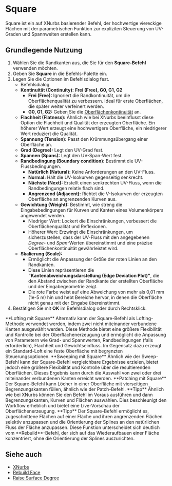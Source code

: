 
# Square 

<Reference shortcut="" command="Square" button="" />

Square ist ein auf XNurbs basierender Befehl, der hochwertige viereckige Flächen mit der parametrischen Funktion zur expliziten Steuerung von UV-Graden und Spannweiten erstellen kann.

## Grundlegende Nutzung

1. Wählen Sie die Randkanten aus, die Sie für den **Square-Befehl** verwenden möchten.  
2. Geben Sie **Square** in die Befehls-Palette ein.  
3. Legen Sie die Optionen im Befehlsdialog fest.  
   - <Kst>Befehlsdialog</Kst>  
   - **Kontinuität (Continuity):** **Frei (Free), G0, G1, G2**  
      - **Frei (Free):** Ignoriert die Randkontinuität, um die Oberflächenqualität zu verbessern. Ideal für erste Oberflächen, die später weiter verfeinert werden.  
      - **G0, G1, G2:** Geben Sie die [Oberflächenkontinuität](/cad-essentials/continuity-curve-and-surface) an.  
   - **Flachheit (Flatness):** Ähnlich wie bei XNurbs beeinflusst diese Option die Flachheit und Qualität der erzeugten Oberfläche. Ein höherer Wert erzeugt eine hochwertigere Oberfläche, ein niedrigerer Wert reduziert die Qualität.  
   - **Spannung (Tension):** Passt den Krümmungsübergang einer Oberfläche an.  
   - **Grad (Degree):** Legt den UV-Grad fest.  
   - **Spannen (Spans):** Legt den UV-Span-Wert fest.  
   - **Randbedingung (Boundary condition):** Bestimmt die UV-Flussbedingungen.  
        - **Natürlich (Natural):** Keine Anforderungen an den UV-Fluss.  
        - **Normal:** Hält die UV-Isokurven gegenseitig senkrecht.  
        - **Nächste (Next):** Erstellt einen senkrechten UV-Fluss, wenn die Randbedingungen relativ flach sind.  
        - **Angrenzend (Adjacent):** Richtet die V-Isokurven der erzeugten Oberfläche an angrenzenden Kurven aus.  
   - **Gewichtung (Weight):** Bestimmt, wie streng die Eingabebedingungen für Kurven und Kanten eines Volumenkörpers angewendet werden.  
       - Niedriger Wert: Lockert die Einschränkungen, verbessert die Oberflächenqualität und Reflexionen.  
       - Höherer Wert: Erzwingt die Einschränkungen, um sicherzustellen, dass der UV-Fluss mit den angegebenen *Degree*- und *Span*-Werten übereinstimmt und eine präzise Oberflächenkontinuität gewährleistet wird.  
   - **Skalierung (Scale):**  
       - Ermöglicht die Anpassung der Größe der roten Linien an den Randkanten.  
       - Diese Linien repräsentieren die **"Kantenabweichungsdarstellung (Edge Deviation Plot)"**, die den Abstand zwischen der Randkante der erstellten Oberfläche und der Eingabegeometrie zeigt.  
       - Die rote Farbe weist auf eine Abweichung von mehr als 0,01 mm (1e-5 m) hin und hebt Bereiche hervor, in denen die Oberfläche nicht genau mit der Eingabe übereinstimmt.  
4. Bestätigen Sie mit **OK** im Befehlsdialog oder durch Rechtsklick.  

<VideoPlayer fileName="square"/>

<Callout type="info" emoji="ℹ️">
**Lofting mit Square**  
Alternativ kann der Square-Befehl als Lofting-Methode verwendet werden, indem zwei nicht miteinander verbundene Kanten ausgewählt werden. Diese Methode bietet eine größere Flexibilität und Kontrolle bei der Oberflächenerzeugung und ermöglicht die Anpassung von Parametern wie Grad- und Spannwerten, Randbedingungen (falls erforderlich), Flachheit und Gewichtseinfluss. Im Gegensatz dazu erzeugt ein Standard-Loft eine feste Oberfläche mit begrenzten Steuerungsoptionen.  
</Callout>
<VideoPlayer fileName="square-1"/>

<Callout type="info" emoji="ℹ️">
**Sweeping mit Square**  
Ähnlich wie der Sweep-Befehl kann der Square-Befehl vergleichbare Ergebnisse erzielen, bietet jedoch eine größere Flexibilität und Kontrolle über die resultierenden Oberflächen. Dieses Ergebnis kann durch die Auswahl von zwei oder drei miteinander verbundenen Kanten erreicht werden.  
</Callout>
<VideoPlayer fileName="square-2"/>

<Callout type="info" emoji="ℹ️">
**Patching mit Square**  
Der Square-Befehl kann Löcher in einer Oberfläche mit vierseitigen Begrenzungskanten füllen, ähnlich wie der Patch-Befehl.  
</Callout>
<VideoPlayer fileName="square-3"/>

<Callout type="info" emoji="💡">
**Tipp**  
Ähnlich wie bei XNurbs können Sie den Befehl im Voraus ausführen und dann Begrenzungskanten, Kurven und Flächen auswählen. Dies beschleunigt den Workflow erheblich und bietet eine Live-Vorschau der Oberflächenerzeugung.  
</Callout>
<VideoPlayer fileName="square-4"/>

<Callout type="info" emoji="💡">
**Tipp**  
Der Square-Befehl ermöglicht es, zugeschnittene Flächen auf einer Fläche und ihren angrenzenden Flächen selektiv anzupassen und die Orientierung der Splines an den natürlichen Fluss der Fläche anzupassen. Diese Funktion unterscheidet sich deutlich vom **Rebuild**-Befehl, der sich auf das Wiederaufbauen einer Fläche konzentriert, ohne die Orientierung der Splines auszurichten.  
</Callout>
<VideoPlayer fileName="square-5"/>  

## Siehe auch
- [XNurbs](xnurbs)
- [Rebuild Face](rebuild-face)
- [Raise Surface Degree](raise-surface-degree)